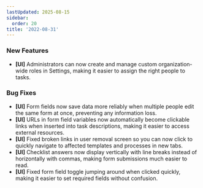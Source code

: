 ```yaml
---
lastUpdated: 2025-08-15
sidebar:
  order: 20
title: '2022-08-31'
---
```


### New Features

- **[UI]** Administrators can now create and manage custom organization-wide roles in Settings, making it easier to assign the right people to tasks.

### Bug Fixes

- **[UI]** Form fields now save data more reliably when multiple people edit the same form at once, preventing any information loss.
- **[UI]** URLs in form field variables now automatically become clickable links when inserted into task descriptions, making it easier to access external resources.
- **[UI]** Fixed broken links in user removal screen so you can now click to quickly navigate to affected templates and processes in new tabs.
- **[UI]** Checklist answers now display vertically with line breaks instead of horizontally with commas, making form submissions much easier to read.
- **[UI]** Fixed form field toggle jumping around when clicked quickly, making it easier to set required fields without confusion.